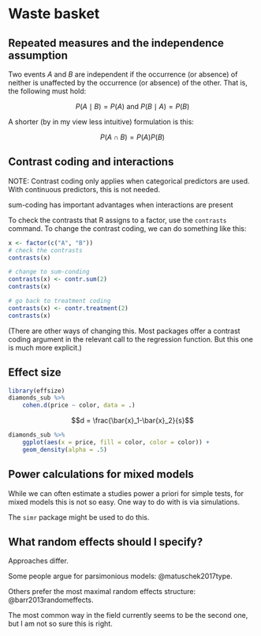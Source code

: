 # Waste basket

## Repeated measures and the independence assumption

Two events $A$ and $B$ are independent if the occurrence (or absence) of neither is unaffected by
the occurrence (or absence) of the other. That is, the following must hold:

$$P(A \mid B) = P(A) \text{ and } P(B \mid A) = P(B) $$

A shorter (by in my view less intuitive) formulation is this:

$$P(A \cap B) = P(A)P(B)$$


## Contrast coding and interactions

NOTE: Contrast coding only applies when categorical predictors are used. With continuous predictors, this is not needed.

sum-coding has important advantages when interactions are present

To check the contrasts that R assigns to a factor, use the `contrasts` command. To change the contrast coding, we can do something like this:

```r
x <- factor(c("A", "B"))
# check the contrasts
contrasts(x)

# change to sum-conding
contrasts(x) <- contr.sum(2)
contrasts(x)

# go back to treatment coding
contrasts(x) <- contr.treatment(2)
contrasts(x)
```

(There are other ways of changing this. Most packages offer a contrast coding argument in the relevant call to the regression function. But this one is much more explicit.)

## Effect size

```r
library(effsize)
diamonds_sub %>%
    cohen.d(price ~ color, data = .)
```

$$d = \frac{\bar{x}_1-\bar{x}_2}{s}$$

```r
diamonds_sub %>%
    ggplot(aes(x = price, fill = color, color = color)) +
    geom_density(alpha = .5)
```

## Power calculations for mixed models

While we can often estimate a studies power a priori for simple tests, for mixed models this is not so easy. One way to do with is via simulations. 

The `simr` package might be used to do this.

## What random effects should I specify?

Approaches differ. 

Some people argue for parsimonious models: @matuschek2017type.

Others prefer the most maximal random effects structure: @barr2013randomeffects.

The most common way in the field currently seems to be the second one, but I am not so sure this is right.
